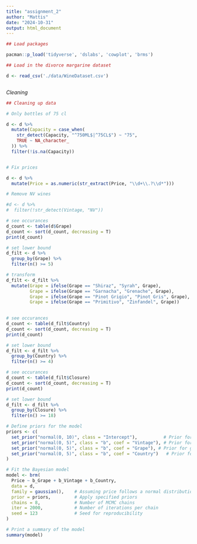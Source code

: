 ```yaml
---
title: "assignment_2"
author: "Mattis"
date: "2024-10-31"
output: html_document
---
```


```r


## Load packages

pacman::p_load('tidyverse', 'dslabs', 'cowplot', 'brms')


```



```r

## Load in the divorce margarine dataset 

d <- read_csv('./data/WineDataset.csv')



```

*Cleaning*

```r

## Cleaning up data 

# Only bottles of 75 cl

d <- d %>%
  mutate(Capacity = case_when(
    str_detect(Capacity, "^750ML$|^75CL$") ~ "75",
    TRUE ~ NA_character_
  )) %>%
  filter(!is.na(Capacity))


# Fix prices

d <- d %>%
  mutate(Price = as.numeric(str_extract(Price, "\\d+\\.?\\d*")))

# Remove NV wines

#d <- d %>%
#  filter(!str_detect(Vintage, "NV"))

```


```r
# see occurances
d_count <- table(d$Grape)
d_count <- sort(d_count, decreasing = T)
print(d_count)


```
```r
# set lower bound
d_filt <- d %>% 
  group_by(Grape) %>% 
  filter(n() >= 5)

```


```r
# transform
d_filt <- d_filt %>% 
  mutate(Grape = ifelse(Grape == "Shiraz", "Syrah", Grape),
         Grape = ifelse(Grape == "Garnacha", "Grenache", Grape),
         Grape = ifelse(Grape == "Pinot Grigio", "Pinot Gris", Grape), 
         Grape = ifelse(Grape == "Primitivo", "Zinfandel", Grape))
         
```


```r
# see occurances
d_count <- table(d_filt$Country)
d_count <- sort(d_count, decreasing = T)
print(d_count)


```

```r
# set lower bound
d_filt <- d_filt %>% 
  group_by(Country) %>% 
  filter(n() >= 4)

```


```r
# see occurances
d_count <- table(d_filt$Closure)
d_count <- sort(d_count, decreasing = T)
print(d_count)
```

```r
# set lower bound
d_filt <- d_filt %>% 
  group_by(Closure) %>% 
  filter(n() >= 18)
```





























```r


# Define priors for the model
priors <- c(
  set_prior("normal(0, 10)", class = "Intercept"),          # Prior for intercept
  set_prior("normal(0, 5)", class = "b", coef = "Vintage"), # Prior for vintage effect
  set_prior("normal(0, 5)", class = "b", coef = "Grape"), # Prior for grape variety
  set_prior("normal(0, 5)", class = "b", coef = "Country")   # Prior for region
)

# Fit the Bayesian model
model <- brm(
  Price ~ b_Grape + b_Vintage + b_Country, 
  data = d, 
  family = gaussian(),    # Assuming price follows a normal distribution
  prior = priors,         # Apply specified priors
  chains = 8,             # Number of MCMC chains
  iter = 2000,            # Number of iterations per chain
  seed = 123              # Seed for reproducibility
)

# Print a summary of the model
summary(model)



```

